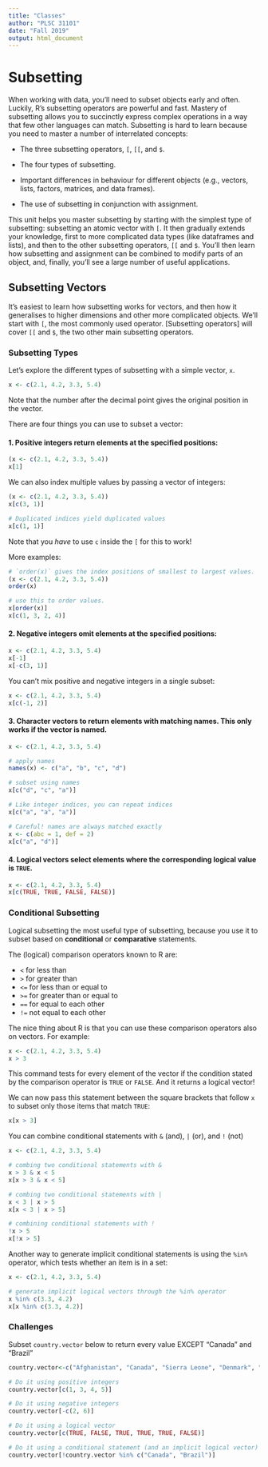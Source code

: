 ```yaml
---
title: "Classes"
author: "PLSC 31101"
date: "Fall 2019"
output: html_document
---
```


# Subsetting

When working with data, you'll need to subset objects early and often. Luckily, R's subsetting operators are powerful and fast. Mastery of subsetting allows you to succinctly express complex operations in a way that few other languages can match. Subsetting is hard to learn because you need to master a number of interrelated concepts:

* The three subsetting operators, `[`, `[[`, and `$`.

* The four types of subsetting.

* Important differences in behaviour for different objects (e.g., vectors, lists, factors, matrices, and data frames).

* The use of subsetting in conjunction with assignment.

This unit helps you master subsetting by starting with the simplest type of subsetting: subsetting an atomic vector with `[`. It then gradually extends your knowledge, first to more complicated data types (like dataframes and lists), and then to the other subsetting operators, `[[` and `$`. You'll then learn how subsetting and assignment can be combined to modify parts of an object, and, finally, you'll see a large number of useful applications.

## Subsetting Vectors

It's easiest to learn how subsetting works for vectors, and then how it generalises to higher dimensions and other more complicated objects. We'll start with `[`, the most commonly used operator. [Subsetting operators] will cover `[[` and `$`, the two other main subsetting operators.

### Subsetting Types

Let's explore the different types of subsetting with a simple vector, `x`. 

```r
x <- c(2.1, 4.2, 3.3, 5.4)
```

Note that the number after the decimal point gives the original position in the vector.

There are four things you can use to subset a vector: 

#### 1.   __Positive integers__ return elements at the specified positions: {-}

```r
(x <- c(2.1, 4.2, 3.3, 5.4))
x[1]
```

We can also index multiple values by passing a vector of integers:

```r
(x <- c(2.1, 4.2, 3.3, 5.4))
x[c(3, 1)]

# Duplicated indices yield duplicated values
x[c(1, 1)]
```

Note that you *have* to use `c` inside the `[` for this to work!

More examples:

```r
# `order(x)` gives the index positions of smallest to largest values.
(x <- c(2.1, 4.2, 3.3, 5.4))
order(x)

# use this to order values.
x[order(x)]
x[c(1, 3, 2, 4)]
```

#### 2.   __Negative integers__ omit elements at the specified positions: {-}

```r
x <- c(2.1, 4.2, 3.3, 5.4)
x[-1]
x[-c(3, 1)]
```

You can't mix positive and negative integers in a single subset:

```r
x <- c(2.1, 4.2, 3.3, 5.4)
x[c(-1, 2)]
```

#### 3. __Character vectors__ to return elements with matching names. This only works if the vector is named. {-}
 
```r
x <- c(2.1, 4.2, 3.3, 5.4)

# apply names
names(x) <- c("a", "b", "c", "d")

# subset using names
x[c("d", "c", "a")]

# Like integer indices, you can repeat indices
x[c("a", "a", "a")]

# Careful! names are always matched exactly
x <- c(abc = 1, def = 2)
x[c("a", "d")]
```

#### 4.   __Logical vectors__ select elements where the corresponding logical value is `TRUE`. {-}

```r
x <- c(2.1, 4.2, 3.3, 5.4)
x[c(TRUE, TRUE, FALSE, FALSE)]
```

### Conditional Subsetting

Logical subsetting the most useful type of subsetting, because you use it to subset based on __conditional__ or __comparative__ statements.

The (logical) comparison operators known to R are:

- `<` for less than
- `>` for greater than
- `<=` for less than or equal to
- `>=` for greater than or equal to
- `==` for equal to each other
- `!=` not equal to each other

The nice thing about R is that you can use these comparison operators also on vectors. For example:

```r
x <- c(2.1, 4.2, 3.3, 5.4)
x > 3
```

This command tests for every element of the vector if the condition stated by the comparison operator is `TRUE` or `FALSE`. And it returns a logical vector! 

We can now pass this statement between the square brackets that follow `x` to subset only those items that match `TRUE`:

```r
x[x > 3]
```

You can combine conditional statements with `&` (and), `|` (or), and `!` (not)

```r
x <- c(2.1, 4.2, 3.3, 5.4)

# combing two conditional statements with &
x > 3 & x < 5
x[x > 3 & x < 5]

# combing two conditional statements with |
x < 3 | x > 5 
x[x < 3 | x > 5]

# combining conditional statements with !
!x > 5 
x[!x > 5]
```

Another way to generate implicit conditional statements is using the `%in%` operator, which tests whether an item is in a set: 

```r
x <- c(2.1, 4.2, 3.3, 5.4)

# generate implicit logical vectors through the %in% operator
x %in% c(3.3, 4.2)
x[x %in% c(3.3, 4.2)]
```

### Challenges

Subset `country.vector` below to return every value EXCEPT "Canada" and "Brazil"

```r
country.vector<-c("Afghanistan", "Canada", "Sierra Leone", "Denmark", "Japan", "Brazil")

# Do it using positive integers
country.vector[c(1, 3, 4, 5)]

# Do it using negative integers
country.vector[-c(2, 6)]

# Do it using a logical vector
country.vector[c(TRUE, FALSE, TRUE, TRUE, TRUE, FALSE)]

# Do it using a conditional statement (and an implicit logical vector)
country.vector[!country.vector %in% c("Canada", "Brazil")]

```
